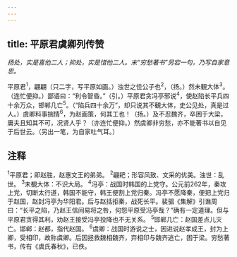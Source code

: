```yaml
---
---
---
```

title: 平原君虞卿列传赞
---



*扬处，实是喜他二人；抑处，实是惜他二人。末“穷愁著书”另宕一句，乃写自家意思。*

平原君<sup>1</sup>，翩翩（只二字，写平原如画。）浊世之佳公子也<sup>2</sup>，（扬。）然未観大体<sup>3</sup>。（连忙便抑。）鄙语曰：“利令智昏。”（引。）平原君贪冯亭邪说<sup>4</sup>，使赵陷长平兵四十余万众，邯郸几亡<sup>5</sup>。（“陷兵四十余万”，却只说其不観大体，史公见处，真是过人。）虞卿料事揣情<sup>6</sup>，为赵画策，何其工也！（扬。）及不忍魏齐，卒困于大梁，庸夫且知其不可，况贤人乎？（亦连忙便抑。）然虞卿非穷愁，亦不能著书以自见于后世云。（另出一笔，为自家吐气耳。）

## 注释

<sup>1</sup>平原君；即赵胜，赵惠文王的弟弟。
<sup>2</sup>翩耙；形容风致、文采的优美。浊世：乱世。
<sup>3</sup>未覩大体：不识大局。
<sup>4</sup>冯亭：战国时韩国的上党守。公元前262年，秦攻上党，切断太行道，韩国不能守，韩王便割上党归秦。冯亭不愿降秦，便把上党归于赵国，赵封冯亭为华阳君。后与赵括拒秦，战死长平。裴骃《集解》引谯周曰：“长平之陷，乃赵王信间易将之咎，何怨平原受冯亭哉？”确有一定道理。但与平原君贪得其利，劝赵王接受冯亭投降也不无关系。
<sup>5</sup>邯郸几亡：赵国差点儿灭亡。邯郸：赵都，指代赵国。
<sup>6</sup>虞卿：战国时游说之士，因进说赵孝成王，封为上卿，受相印，故称虞卿。后因拯救魏相魏齐，弃相印与魏齐逃亡，困于梁。穷愁著书，传有《虞氏春秋》，已佚。